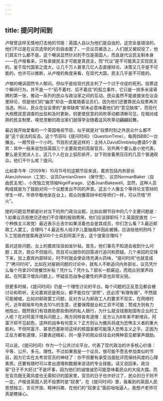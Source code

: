 ```yaml
---
---
---
```

title: 提问时间到
---







卢梭曾这样无情地打击他的邻居：英国人自以为他们是自由的，这完全是错误的，他们不过是在议员选举的片刻自由罢了，一旦议员被选上，人们就又被奴役了，他们其实什么都不是。这个嘲讽显然针对的不仅是英国人，而且是代议民主制本身——在卢梭看来，只有直接民主才可能是真民主，而“代议”是不可能真正实现民主的。鉴于现代国家之庞大，让几千万人甚至几亿人去直接辩论、决策又几乎是不可能的，也许可以推断，从卢梭的角度来看，在现代大国，民主几乎是不可能的。

卢梭的嘲讽固然令人郁闷，但似乎是给现代民主判了一个过于仓促的死刑。投票这个瞬间行为，并不是一个“前不着村、后不着店”的孤立事件，它只是一排多米诺骨牌的第一张，推动一系列的民众与政治家之间的互动。民众虽然不能直接坐在议会里辩论，但是他们的“幽灵”却会一直尾随着议员们，因为他们还要靠民众投票再次当选。所以，民众在议会里的“身体缺席”却未必意味着他们的“意见缺席”。而现代大规模民意调查的出现和及时更新，则更使民意的风吹草动都清晰可见，在相对成熟的民主制里，嗅觉灵敏的政治家们就得学会随着这风吹草动翩翩起舞。

最近我开始爱看的一个英国电视节目，似乎就是对“投票时刻之外民众什么都不是”这个说法的反击。这个节目叫《提问时间》（QuestionTime），每周四BBC一台播出，一期节目一个小时。节目形式是这样的：主持人DavidDimbleby邀请5个嘉宾：其中一般来说包括英国三个主要政党的高层官员，另外两个要么是小党代表，要么是无党派人士。这几个人在台上弧形排开，台下则坐着黑压压的几百个普通观众。他们干什么呢？提问。

比如拿今年（2009年）10月15号的这期节目来说，嘉宾包括内务部长AlanJohnson（工党）、议员DamianGreen（保守党）、议员NormanBaker（自由民主党）、小党独立党领袖NigelFarage、记者JoanBakewell。显然，这种人员构成就是为了鼓励对同一个议题发出不同的声音。这五个人像五个等待论文答辩的学生一样，毕恭毕敬地坐在台上，观众则像答辩中的导师们一样，可以尽情“开火”。

提的问题显然都是针对当下的热门政治议题。比如此期节目中的几个主要问题是：1.如果议员拒绝交还他们不合理的报销费用，他们应该辞职吗？2.英国民族党（一个种族主义政党）最近表示丘吉尔如果活着也会是其成员，你们怎么看？3.最近邮政工人罢工，合理吗？4.最近有人给3岁儿童抽烟并因此被捕，应该给他判刑吗？5.工党政府提案再送500个士兵到阿富汗去，这个提案合理吗？

面对这些问题，台上的嘉宾往往如坐针毡。首先，他们事先不知道会收到什么问题；其次，观众不但提问，而且可以就你的回答进行追问和质疑。几个来回的交锋下来，加上嘉宾内部辩论，时不时就会使会场充满火药味，“提问时间”也就变成了“拷问时间”。比如在对报销问题的讨论中，就有人不断追问内务部长，议员凭什么每个月拿200镑餐饮补贴？凭什么？凭什么？部长一脸窘迫，而观众则掌声四起。在阿富汗增兵问题上，怀疑反恐战争必要性的声音也异常尖锐。

但更多时候，《提问时间》仍是一个理性讨论的平台。每个问题的正反意见都会被讨论和聆听，无论嘉宾还是观众，都不能仅仅“泄愤”，还必须“有理有据”，不然就可能被嘘。比如对邮政罢工问题，反对方认为邮政工人的要求不现实，在网络时代，近年邮局年均失去10%的生意，还要保障就业和工资不可能；赞成方则有力地指出，既然我们有钱救助那些倒闭的私人银行，为什么就没钱救助国有企业的工人呢？在对阿富汗增兵问题上，两方同样各有道理：反方认为8年来不断增兵，阿富汗却不见起色，这样的战争有何意义？正方则认为撤兵将成为恐怖主义者的重大胜利，不但阿富汗、甚至巴基斯坦这样的核国家都可能落入恐怖主义之手。正因为正反方都有道理，只要表述精彩，同一屋子的观众往往会对两种意见都掌声鼓励。

可以说，《提问时间》作为一个公共讨论平台，代表了现代政治的许多核心价值：平等、公开、多元、理性。不过如果我是一个议员，很可能不愿去参加类似的节目，因为它实在太考验官员的神经了：你不但要有承受当面批评而保持风度的心理素质，还要有随时可以拿出道理和数据来说话的专业技能。话又说回来，政治家“日子不大好过”不是坏事，因为他们的诚惶诚恐可能意味着民众的大摇大摆。而在官员既无需风度也无需知识的国家里，官员的日子也许好过了，民众的日子则不一定。卢梭说英国人民不投票时是“奴隶”，在《提问时间》里，我看到的英国人民思想独立、言论开放、精神抖擞、在他们的“奴隶主”面前咄咄逼人，我想卢老师可真是瞎操心。